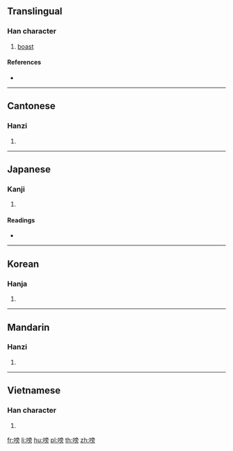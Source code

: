 ==Translingual==

===Han character===
{{Han char|rn=30|rad=口|as=10|sn=13|four=60027|canj=RYBS|ids=⿰口旁}}

# [[boast]]

====References====
* {{Han ref|kx=0202.390|dkj=04083|dj=0425.190|hdz=10670.070|uh=55D9|ud=21977|bh=DCDF|bd=56543}}

----

==Cantonese==

===Hanzi===
{{yue-hanzi|jyut=|y=pong3}}

# {{defn|lang=yue|sort=口10}}

----

==Japanese==

===Kanji===
{{ja-kanji|grade=|rs=口10}}

# {{defn|lang=ja|sort=口10}}

====Readings====
* {{ja-readings|on=[[ほう]] (hō)|kun=[[うたう]] (utau)}}

----

==Korean==

===Hanja===
{{ko-hanja|hangeul=방|rv=bang|mr=pang}}

# {{defn|lang=ko|sort=口10}}

----

==Mandarin==

===Hanzi===
{{cmn-hanzi|pin=[[pǎng]] ([[pang3]])|wg=p'ang<sup>3</sup>}}

# {{defn|lang=cmn|sort=口10}}

----

==Vietnamese==

===Han character===
{{vi-hantu|[[bàng]]|rs=口10}}

# {{defn|lang=vi|sort=口10}}

[[fr:嗙]]
[[li:嗙]]
[[hu:嗙]]
[[pl:嗙]]
[[th:嗙]]
[[zh:嗙]]